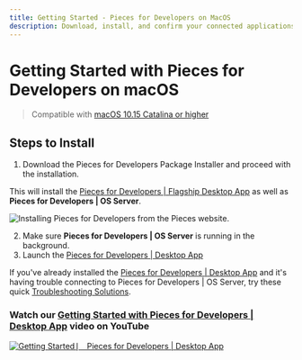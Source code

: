 ```yaml
---
title: Getting Started - Pieces for Developers on MacOS
description: Download, install, and confirm your connected applications on MacOS.
---
```


# Getting Started with Pieces for Developers on macOS
> Compatible with <a href="{{ links.installation.macos_catalina }}">macOS 10.15 Catalina or higher</a>

## Steps to Install
1. Download the Pieces for Developers Package Installer and proceed with the installation.

This will install the <a href="{{ links.website.pfd_desktop_install }}">Pieces for Developers | Flagship Desktop App</a> as well as **Pieces for Developers | OS Server**.

![Installing Pieces for Developers from the Pieces website.](https://storage.googleapis.com/pieces_static_resources/vs_code_marketplace/GIFs/INSTALL_MACOS)

2. Make sure **Pieces for Developers | OS Server** is running in the background.
3. Launch the <a href="{{ links.installation.localhost }}">Pieces for Developers | Desktop App</a>

If you've already installed the <a href="{{ links.website.home }}">Pieces for Developers | Desktop App</a> and it's having trouble connecting to Pieces for Developers | OS Server, try these quick <a href="{{ links.internal.faqs }}">Troubleshooting Solutions</a>.

### Watch our <a href="{{ links.videos.getting_started_desktop }}">Getting Started with Pieces for Developers | Desktop App</a> video on YouTube
[![Getting Started ⎸ Pieces for Developers | Desktop App](https://storage.googleapis.com/pieces_static_resources/pfd_wiki/MEET_PIECES.png)](https://youtu.be/bczfW9wk8Bo)
